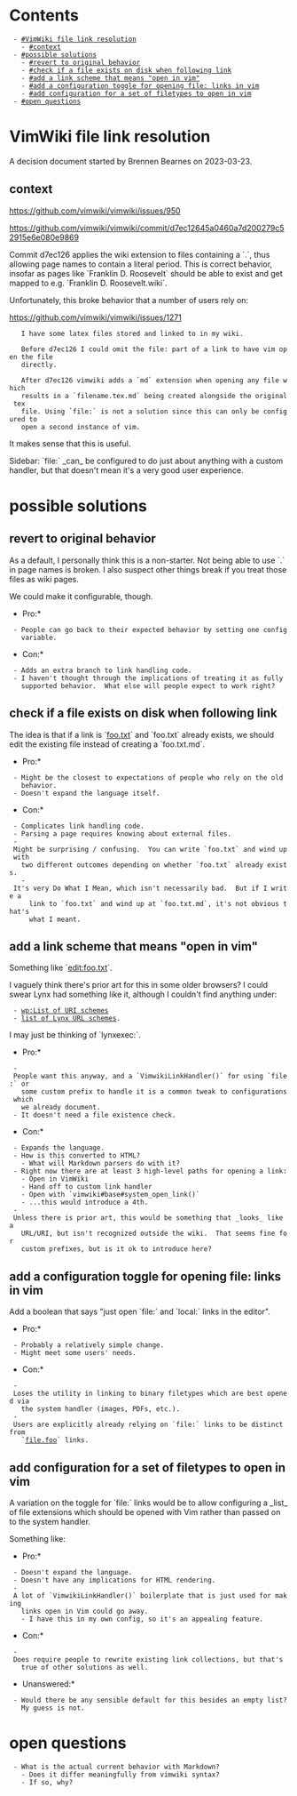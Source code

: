 = Contents =
  - [[#VimWiki file link resolution]]
    - [[#context]]
  - [[#possible solutions]]
    - [[#revert to original behavior]]
    - [[#check if a file exists on disk when following link]]
    - [[#add a link scheme that means "open in vim"]]
    - [[#add a configuration toggle for opening file: links in vim]]
    - [[#add configuration for a set of filetypes to open in vim]]
  - [[#open questions]]

= VimWiki file link resolution =

A decision document started by Brennen Bearnes on 2023-03-23.

== context ==

https://github.com/vimwiki/vimwiki/issues/950

https://github.com/vimwiki/vimwiki/commit/d7ec12645a0460a7d200279c52915e6e080e9869

Commit d7ec126 applies the wiki extension to files containing a `.`, thus
allowing page names to contain a literal period.  This is correct behavior,
insofar as pages like `Franklin D. Roosevelt` should be able to exist and get
mapped to e.g. `Franklin D. Roosevelt.wiki`.

Unfortunately, this broke behavior that a number of users rely on:

https://github.com/vimwiki/vimwiki/issues/1271

    I have some latex files stored and linked to in my wiki.

    Before d7ec126 I could omit the file: part of a link to have vim open the file
    directly.

    After d7ec126 vimwiki adds a `md` extension when opening any file which
    results in a `filename.tex.md` being created alongside the original tex
    file. Using `file:` is not a solution since this can only be configured to
    open a second instance of vim.

It makes sense that this is useful.

Sidebar: `file:` _can_ be configured to do just about anything with a custom
handler, but that doesn't mean it's a very good user experience.

= possible solutions =

== revert to original behavior ==

As a default, I personally think this is a non-starter.  Not being able to use
`.` in page names is broken.  I also suspect other things break if you treat
those files as wiki pages.

We could make it configurable, though.

*Pro:*

  - People can go back to their expected behavior by setting one config
    variable.

*Con:*

  - Adds an extra branch to link handling code.
  - I haven't thought through the implications of treating it as fully
    supported behavior.  What else will people expect to work right?

== check if a file exists on disk when following link ==

The idea is that if a link is `[[foo.txt]]` and `foo.txt` already exists, we
should edit the existing file instead of creating a `foo.txt.md`.

*Pro:*

  - Might be the closest to expectations of people who rely on the old
    behavior.
  - Doesn't expand the language itself.

*Con:*

  - Complicates link handling code.
  - Parsing a page requires knowing about external files.
  - Might be surprising / confusing.  You can write `foo.txt` and wind up with
    two different outcomes depending on whether `foo.txt` already exists.
    - It's very Do What I Mean, which isn't necessarily bad.  But if I write a
      link to `foo.txt` and wind up at `foo.txt.md`, it's not obvious that's
      what I meant.

== add a link scheme that means "open in vim" ==

Something like `[[edit:foo.txt]]`.

I vaguely think there's prior art for this in some older browsers?  I could
swear Lynx had something like it, although I couldn't find anything under:

  - [[https://en.wikipedia.org/wiki/List_of_URI_schemes|wp:List of URI schemes]]
  - [[https://lynx.invisible-island.net/lynx_help/lynx_url_support.html|list of Lynx URL schemes]].

I may just be thinking of `lynxexec:`.

*Pro:*

  - People want this anyway, and a `VimwikiLinkHandler()` for using `file:` or
    some custom prefix to handle it is a common tweak to configurations which
    we already document.
  - It doesn't need a file existence check.

*Con:*

  - Expands the language.
  - How is this converted to HTML?
    - What will Markdown parsers do with it?
  - Right now there are at least 3 high-level paths for opening a link:
    - Open in VimWiki
    - Hand off to custom link handler
    - Open with `vimwiki#base#system_open_link()`
    - ...this would introduce a 4th.
  - Unless there is prior art, this would be something that _looks_ like a
    URL/URI, but isn't recognized outside the wiki.  That seems fine for
    custom prefixes, but is it ok to introduce here?

== add a configuration toggle for opening file: links in vim ==

Add a boolean that says "just open `file:` and `local:` links in the editor".

*Pro:*

  - Probably a relatively simple change.
  - Might meet some users' needs.

*Con:*

  - Loses the utility in linking to binary filetypes which are best opened via
    the system handler (images, PDFs, etc.).
  - Users are explicitly already relying on `file:` links to be distinct from
    `[[file.foo]]` links.

== add configuration for a set of filetypes to open in vim ==

A variation on the toggle for `file:` links would be to allow configuring a
_list_ of file extensions which should be opened with Vim rather than passed on
to the system handler.

Something like:

{{{vim
  let wiki.file_link_edit_ext = ['txt', 'csv']
}}}

*Pro:*

  - Doesn't expand the language.
  - Doesn't have any implications for HTML rendering.
  - A lot of `VimwikiLinkHandler()` boilerplate that is just used for making
    links open in Vim could go away.
    - I have this in my own config, so it's an appealing feature.

*Con:*

  - Does require people to rewrite existing link collections, but that's
    true of other solutions as well.

*Unanswered:*

  - Would there be any sensible default for this besides an empty list?
    My guess is not.

= open questions =

  - What is the actual current behavior with Markdown?
    - Does it differ meaningfully from vimwiki syntax?
    - If so, why?
